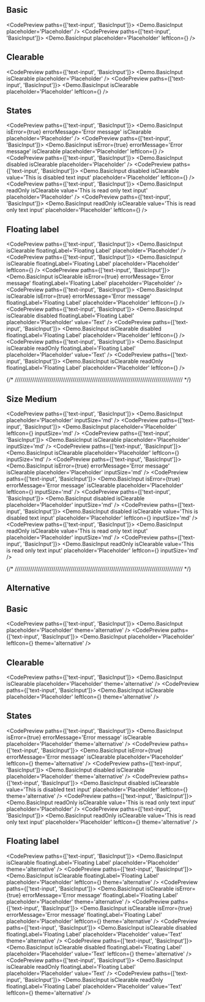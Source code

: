 
## Basic

<CodePreview paths={['text-input', 'BasicInput']}>
  <Demo.BasicInput placeholder='Placeholder' />
</CodePreview>
<CodePreview paths={['text-input', 'BasicInput']}>
  <Demo.BasicInput placeholder='Placeholder' leftIcon={<Box />} />
</CodePreview>

## Clearable

<CodePreview paths={['text-input', 'BasicInput']}>
  <Demo.BasicInput isClearable placeholder='Placeholder' />
</CodePreview>
<CodePreview paths={['text-input', 'BasicInput']}>
  <Demo.BasicInput isClearable placeholder='Placeholder' leftIcon={<Box />} />
</CodePreview>

## States

<CodePreview paths={['text-input', 'BasicInput']}>
  <Demo.BasicInput isError={true} errorMessage='Error message' isClearable placeholder='Placeholder' />
</CodePreview>
<CodePreview paths={['text-input', 'BasicInput']}>
  <Demo.BasicInput
    isError={true}
    errorMessage='Error message'
    isClearable
    placeholder='Placeholder'
    leftIcon={<Box />}
  />
</CodePreview>
<CodePreview paths={['text-input', 'BasicInput']}>
  <Demo.BasicInput disabled isClearable placeholder='Placeholder' />
</CodePreview>
<CodePreview paths={['text-input', 'BasicInput']}>
  <Demo.BasicInput
    disabled
    isClearable
    value='This is disabled text input'
    placeholder='Placeholder'
    leftIcon={<Box />}
  />
</CodePreview>
<CodePreview paths={['text-input', 'BasicInput']}>
  <Demo.BasicInput readOnly isClearable value='This is read only text input' placeholder='Placeholder' />
</CodePreview>
<CodePreview paths={['text-input', 'BasicInput']}>
  <Demo.BasicInput
    readOnly
    isClearable
    value='This is read only text input'
    placeholder='Placeholder'
    leftIcon={<Box />}
  />
</CodePreview>

## Floating label

<CodePreview paths={['text-input', 'BasicInput']}>
  <Demo.BasicInput isClearable floatingLabel='Floating Label' placeholder='Placeholder' />
</CodePreview>
<CodePreview paths={['text-input', 'BasicInput']}>
  <Demo.BasicInput isClearable floatingLabel='Floating Label' placeholder='Placeholder' leftIcon={<Box />} />
</CodePreview>
<CodePreview paths={['text-input', 'BasicInput']}>
  <Demo.BasicInput
    isClearable
    isError={true}
    errorMessage='Error message'
    floatingLabel='Floating Label'
    placeholder='Placeholder'
  />
</CodePreview>
<CodePreview paths={['text-input', 'BasicInput']}>
  <Demo.BasicInput
    isClearable
    isError={true}
    errorMessage='Error message'
    floatingLabel='Floating Label'
    placeholder='Placeholder'
    leftIcon={<Box />}
  />
</CodePreview>
<CodePreview paths={['text-input', 'BasicInput']}>
  <Demo.BasicInput isClearable disabled floatingLabel='Floating Label' placeholder='Placeholder' value='Text' />
</CodePreview>
<CodePreview paths={['text-input', 'BasicInput']}>
  <Demo.BasicInput isClearable disabled floatingLabel='Floating Label' placeholder='Placeholder' leftIcon={<Box />} />
</CodePreview>
<CodePreview paths={['text-input', 'BasicInput']}>
  <Demo.BasicInput isClearable readOnly floatingLabel='Floating Label' placeholder='Placeholder' value='Text' />
</CodePreview>
<CodePreview paths={['text-input', 'BasicInput']}>
  <Demo.BasicInput isClearable readOnly floatingLabel='Floating Label' placeholder='Placeholder' leftIcon={<Box />} />
</CodePreview>

{/* /////////////////////////////////////////////////////////////////////////////////////// */}

## Size Medium

<CodePreview paths={['text-input', 'BasicInput']}>
  <Demo.BasicInput placeholder='Placeholder' inputSize='md' />
</CodePreview>
<CodePreview paths={['text-input', 'BasicInput']}>
  <Demo.BasicInput placeholder='Placeholder' leftIcon={<Box />} inputSize='md' />
</CodePreview>
<CodePreview paths={['text-input', 'BasicInput']}>
  <Demo.BasicInput isClearable placeholder='Placeholder' inputSize='md' />
</CodePreview>
<CodePreview paths={['text-input', 'BasicInput']}>
  <Demo.BasicInput isClearable placeholder='Placeholder' leftIcon={<Box />} inputSize='md' />
</CodePreview>
<CodePreview paths={['text-input', 'BasicInput']}>
  <Demo.BasicInput isError={true} errorMessage='Error message' isClearable placeholder='Placeholder' inputSize='md' />
</CodePreview>
<CodePreview paths={['text-input', 'BasicInput']}>
  <Demo.BasicInput
    isError={true}
    errorMessage='Error message'
    isClearable
    placeholder='Placeholder'
    leftIcon={<Box />}
    inputSize='md'
  />
</CodePreview>
<CodePreview paths={['text-input', 'BasicInput']}>
  <Demo.BasicInput disabled isClearable placeholder='Placeholder' inputSize='md' />
</CodePreview>
<CodePreview paths={['text-input', 'BasicInput']}>
  <Demo.BasicInput
    disabled
    isClearable
    value='This is disabled text input'
    placeholder='Placeholder'
    leftIcon={<Box />}
    inputSize='md'
  />
</CodePreview>
<CodePreview paths={['text-input', 'BasicInput']}>
  <Demo.BasicInput readOnly isClearable value='This is read only text input' placeholder='Placeholder' inputSize='md' />
</CodePreview>
<CodePreview paths={['text-input', 'BasicInput']}>
  <Demo.BasicInput
    readOnly
    isClearable
    value='This is read only text input'
    placeholder='Placeholder'
    leftIcon={<Box />}
    inputSize='md'
  />
</CodePreview>

{/* /////////////////////////////////////////////////////////////////////////////////////// */}

## Alternative

<div className="bg-[var(--background-alternative)] p-4 rounded-md flex flex-col gap-4">

## Basic

<CodePreview paths={['text-input', 'BasicInput']}>
  <Demo.BasicInput placeholder='Placeholder' theme='alternative' />
</CodePreview>
<CodePreview paths={['text-input', 'BasicInput']}>
  <Demo.BasicInput placeholder='Placeholder' leftIcon={<Box />} theme='alternative' />
</CodePreview>

## Clearable

<CodePreview paths={['text-input', 'BasicInput']}>
  <Demo.BasicInput isClearable placeholder='Placeholder' theme='alternative' />
</CodePreview>
<CodePreview paths={['text-input', 'BasicInput']}>
  <Demo.BasicInput isClearable placeholder='Placeholder' leftIcon={<Box />} theme='alternative' />
</CodePreview>

## States

<CodePreview paths={['text-input', 'BasicInput']}>
  <Demo.BasicInput
    isError={true}
    errorMessage='Error message'
    isClearable
    placeholder='Placeholder'
    theme='alternative'
  />
</CodePreview>
<CodePreview paths={['text-input', 'BasicInput']}>
  <Demo.BasicInput
    isError={true}
    errorMessage='Error message'
    isClearable
    placeholder='Placeholder'
    leftIcon={<Box />}
    theme='alternative'
  />
</CodePreview>
<CodePreview paths={['text-input', 'BasicInput']}>
  <Demo.BasicInput disabled isClearable placeholder='Placeholder' theme='alternative' />
</CodePreview>
<CodePreview paths={['text-input', 'BasicInput']}>
  <Demo.BasicInput
    disabled
    isClearable
    value='This is disabled text input'
    placeholder='Placeholder'
    leftIcon={<Box />}
    theme='alternative'
  />
</CodePreview>
<CodePreview paths={['text-input', 'BasicInput']}>
  <Demo.BasicInput readOnly isClearable value='This is read only text input' placeholder='Placeholder' />
</CodePreview>
<CodePreview paths={['text-input', 'BasicInput']}>
  <Demo.BasicInput
    readOnly
    isClearable
    value='This is read only text input'
    placeholder='Placeholder'
    leftIcon={<Box />}
    theme='alternative'
  />
</CodePreview>

## Floating label

<CodePreview paths={['text-input', 'BasicInput']}>
  <Demo.BasicInput isClearable floatingLabel='Floating Label' placeholder='Placeholder' theme='alternative' />
</CodePreview>
<CodePreview paths={['text-input', 'BasicInput']}>
  <Demo.BasicInput
    isClearable
    floatingLabel='Floating Label'
    placeholder='Placeholder'
    leftIcon={<Box />}
    theme='alternative'
  />
</CodePreview>
<CodePreview paths={['text-input', 'BasicInput']}>
  <Demo.BasicInput
    isClearable
    isError={true}
    errorMessage='Error message'
    floatingLabel='Floating Label'
    placeholder='Placeholder'
    theme='alternative'
  />
</CodePreview>
<CodePreview paths={['text-input', 'BasicInput']}>
  <Demo.BasicInput
    isClearable
    isError={true}
    errorMessage='Error message'
    floatingLabel='Floating Label'
    placeholder='Placeholder'
    leftIcon={<Box />}
    theme='alternative'
  />
</CodePreview>
<CodePreview paths={['text-input', 'BasicInput']}>
  <Demo.BasicInput
    isClearable
    disabled
    floatingLabel='Floating Label'
    placeholder='Placeholder'
    value='Text'
    theme='alternative'
  />
</CodePreview>
<CodePreview paths={['text-input', 'BasicInput']}>
  <Demo.BasicInput
    isClearable
    disabled
    floatingLabel='Floating Label'
    placeholder='Placeholder'
    value='Text'
    leftIcon={<Box />}
    theme='alternative'
  />
</CodePreview>
<CodePreview paths={['text-input', 'BasicInput']}>
  <Demo.BasicInput isClearable readOnly floatingLabel='Floating Label' placeholder='Placeholder' value='Text' />
</CodePreview>
<CodePreview paths={['text-input', 'BasicInput']}>
  <Demo.BasicInput
    isClearable
    readOnly
    floatingLabel='Floating Label'
    placeholder='Placeholder'
    value='Text'
    leftIcon={<Box />}
    theme='alternative'
  />
</CodePreview>

</div>
